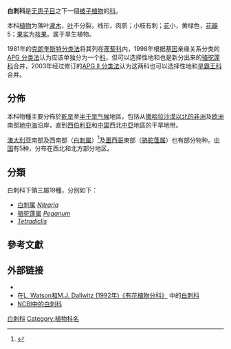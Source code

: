 {{Automatic taxobox
 | image = Peganum harmala1.jpg 
 | image_caption = ''[[Peganum_harmala|Peganum harmala]]''
 | taxon = Nitrariaceae
 | authority = [[John_Lindley|Lindl.]]{{r|APGIII2009}}
 | subdivision_ranks = [[屬_(生物)|属]]
 | subdivision = [[#分類|見內文]]
}}

'''白刺科'''是[[无患子目|无患子目]]之下一個[[被子植物|被子植物]]的[[科_(生物)|科]]。

本科[[植物|植物]]为落叶[[灌木|灌木]]，[[叶|叶]]不分裂，线形，肉质；小枝有刺；[[花|花]]小，黄绿色，[[花瓣|花瓣]]5；[[果实|果实]]为[[核果|核果]]。属于旱生植物。

1981年的[[克朗奎斯特分类法|克朗奎斯特分类法]]将其列在[[蒺藜科|蒺藜科]]内，1998年根据[[基因|基因]]亲缘关系分类的[[APG_分类法|APG 分类法]]认为应该单独分为一个[[科|科]]，但可以选择性地和也是新分出来的[[骆驼蓬科|骆驼蓬科]]合并，2003年经过修订的[[APG_II_分类法|APG II 分类法]]认为这两科也可以选择性地和[[旱霸王科|旱霸王科]]合并。

==分佈==
本科物種主要分佈於[[沙漠气候|乾旱]]至[[半干旱气候|半干旱气候]]地區，包括从[[撒哈拉沙漠|撒哈拉沙漠]][[北非|以北的非洲]]及[[欧洲|欧洲]]南部[[地中海|地中海]]沿岸，直到[[西伯利亚|西伯利亚]]和[[中国|中国]]西北[[中亞|中亞]]地區的干旱地带。

[[澳大利亚|澳大利亚]]南部及西南部（[[白刺属|白刺属]]）<ref name="ala">{{cite web |title=''Nitraria'' L. |work=Atlas of Living Australia |url=https://bie.ala.org.au/species/http://id.biodiversity.org.au/node/apni/7724920 |access-date=2018-06-26 |archive-url=https://web.archive.org/web/20180626082818/https://bie.ala.org.au/species/http://id.biodiversity.org.au/node/apni/7724920 |archive-date=2018-06-26 |dead-url=yes }}</ref>及[[墨西哥|墨西哥]]東部（[[骆驼蓬属|骆驼蓬属]]）也有部分物种{{r|mobot}}。[[中国|中国]]有5种，分布在西北和北方部分地区。

==分類==
白刺科下領三屬19種，分別如下{{r|Christenhusz-Byng2016}}：
* [[白刺属|白刺属]] ''[[Nitraria|Nitraria]]''
* [[骆驼蓬属|骆驼蓬属]] ''[[Peganum|Peganum]]''
* ''[[Tetradiclis|Tetradiclis]]''

==參考文獻==
{{Reflist|refs=
<ref name=APGIII2009>{{Cite journal |editor=Angiosperm Phylogeny Group |year=2009 |title=An update of the Angiosperm Phylogeny Group classification for the orders and families of flowering plants: APG III |journal=Botanical Journal of the Linnean Society |volume=161 |issue=2 |pages=105–121 |url=http://onlinelibrary.wiley.com/doi/10.1046/j.1095-8339.2003.t01-1-00158.x/pdf |format=PDF |access-date=2013-07-06 |doi=10.1111/j.1095-8339.2009.00996.x |language=en |archive-date=2013-06-30 |archive-url=https://web.archive.org/web/20130630172915/http://onlinelibrary.wiley.com/doi/10.1046/j.1095-8339.2003.t01-1-00158.x/pdf |dead-url=no }}</ref>
<ref name="Christenhusz-Byng2016">{{cite journal
 | last1 = Christenhusz
 | first1 = M. J. M.
 | last2 = Byng
 | first2 = J. W.
 | year = 2016
 | title = The number of known plants species in the world and its annual increase
 | journal = Phytotaxa
 | publisher = Magnolia Press
 | volume = 261
 | issue = 3
 | pages = 201–217
 | url = http://biotaxa.org/Phytotaxa/article/download/phytotaxa.261.3.1/20598
 | doi = 10.11646/phytotaxa.261.3.1
 | language = en
 | access-date = 2018-06-25
 | archive-date = 2016-07-29
 | archive-url = https://web.archive.org/web/20160729085754/http://biotaxa.org/Phytotaxa/article/download/phytotaxa.261.3.1/20598
 | dead-url = no
 }}</ref>
<ref name="mobot">{{cite web
 | url=http://www.mobot.org/MOBOT/research/APweb/orders/sapindalesweb.htm#Nitrariaceae
 | title=Nitrariaceae
 | work=APG网站
 | publisher=APWEbsite
 | access-date=2016-03-21
 | language=en
 | archive-date=2007-06-29
 | archive-url=https://web.archive.org/web/20070629235717/http://www.mobot.org/MOBOT/Research/APWeb/orders/sapindalesweb.htm#Nitrariaceae
 | dead-url=no
 }}</ref>
}}

==外部链接==
{{commonscat|Nitrariaceae}}
* {{Wikispecies-inline|Nitrariaceae}}
* 在[http://delta-intkey.com/angio/ L. Watson和M.J. Dallwitz (1992年)《有花植物分科》] {{Wayback|url=http://delta-intkey.com/angio/ |date=20070103200438 }}中的[http://delta-intkey.com/angio/www/nitraria.htm 白刺科] {{Wayback|url=http://delta-intkey.com/angio/www/nitraria.htm |date=20190710163717 }}
* [http://www.ncbi.nlm.nih.gov/Taxonomy/Browser/wwwtax.cgi?lin=s&p=has_linkout&id=91851 NCBI中的白刺科]
{{Taxonbar|from=Q131815}}
[[Category:白刺科|]]
[[Category:植物科名|Category:植物科名]]